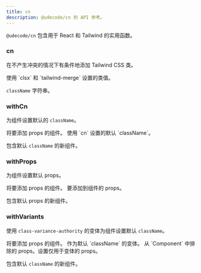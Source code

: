 ```yaml
---
title: cn
description: @udecode/cn 的 API 参考。
---
```


`@udecode/cn` 包含用于 React 和 Tailwind 的实用函数。

### cn

在不产生冲突的情况下有条件地添加 Tailwind CSS 类。

<APIParameters>
  <APIItem name="...inputs" type="CxOptions">
    使用 `clsx` 和 `tailwind-merge` 设置的类值。
  </APIItem>
</APIParameters>
<APIReturns>

`className` 字符串。

</APIReturns>

### withCn

为组件设置默认的 `className`。

<APIParameters>
  <APIItem name="Component" type="React.ComponentType">
    将要添加 props 的组件。
  </APIItem>
  <APIItem name="...inputs" type="CxOptions">
    使用 `cn` 设置的默认 `className`。
  </APIItem>
</APIParameters>
<APIReturns>

包含默认 `className` 的新组件。

</APIReturns>

### withProps

为组件设置默认 props。

<APIParameters>
  <APIItem name="Component" type="React.ComponentType | ElementType">
    将要添加 props 的组件。
  </APIItem>
  <APIItem name="props" type="Partial<T>">
    要添加到组件的 props。
  </APIItem>
</APIParameters>
<APIReturns>

包含默认 props 的新组件。

</APIReturns>

### withVariants

使用 `class-variance-authority` 的变体为组件设置默认 `className`。

<APIParameters>
  <APIItem name="Component" type="React.ComponentType | ElementType">
    将要添加 props 的组件。
  </APIItem>
  <APIItem name="variants" type="V extends ReturnType<typeof cva>">
    作为默认 `className` 的变体。
  </APIItem>
  <APIItem name="onlyVariantsProps" type="(keyof VariantProps<V>)[]">
    从 `Component` 中排除的 props。设置仅用于变体的 props。
  </APIItem>
</APIParameters>
<APIReturns>

包含默认 `className` 的新组件。

</APIReturns>
